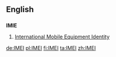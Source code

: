 ==English==

==={{initialism-old|en}}===
'''IMIE'''

# [[w:International Mobile Equipment Identity|International Mobile Equipment Identity]]

[[de:IMEI]]
[[pl:IMEI]]
[[fi:IMEI]]
[[ta:IMEI]]
[[zh:IMEI]]